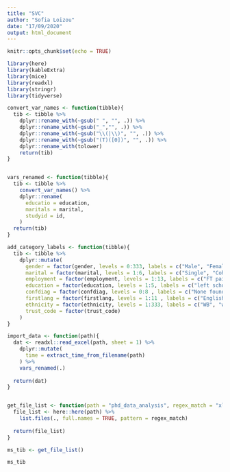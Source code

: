 ```yaml
---
title: "SVC"
author: "Sofia Loizou"
date: "17/09/2020"
output: html_document
---
```



```r
knitr::opts_chunk$set(echo = TRUE)

library(here)
library(kableExtra)
library(mice)
library(readxl)
library(stringr)
library(tidyverse)
```



```r
convert_var_names <- function(tibble){
  tib <- tibble %>% 
    dplyr::rename_with(~gsub(" ", "", .)) %>% 
    dplyr::rename_with(~gsub("_","", .)) %>% 
    dplyr::rename_with(~gsub("\\(|\\)", "", .)) %>%
    dplyr::rename_with(~gsub("(T)([0])", "", .)) %>%
    dplyr::rename_with(tolower)
    return(tib)
}


vars_renamed <- function(tibble){
  tib <- tibble %>% 
    convert_var_names() %>% 
    dplyr::rename(
      educatio = education,
      maritals = marital,
      studyid = id,
    ) 
  return(tib)
}

add_category_labels <- function(tibble){
  tib <- tibble %>% 
    dplyr::mutate(
      gender = factor(gender, levels = 0:333, labels = c("Male", "Female", "Another term", "Prefer not to say", )),
      marital = factor(marital, levels = 1:6, labels = c("Single", "Cohabit", "Married/Civil Partnership", "sep/div", "long-term relationship")),
      employment = factor(employment, levels = 1:13, labels = c("FT paid", "PT paid", "FT vol", "PT vol", "unemp benefits", "unemp NO benefits (old booklet)", "student", "retired", "self-emp", "home-maker", "other", "employed/self employed (new blooklet)", "unemployed(new booklet)")), 
      education = factor(education, levels = 1:5, labels = c("left school<16", "left school@16", "left school@17/18", "college", "uni")),
      confdiag = factor(confdiag, levels = 0:8 , labels = c("None found", "schizophrenia", "schizoaffective", "BPD/EUPD", "PTSD", "Complex trauma", "Depression", "mixed", "other")),
      firstlang = factor(firstlang, levels = 1:11 , labels = c("English", "Spanish", "Polish", "Greek", "Urdu", "Bulgarian", "German", "Farsi", "French", "Indonesian", "Other")),
      ethnicity = factor(ethnicity, levels = 1:333, labels = c("WB", "white other", "Asian", "black", "Chinese", "mixed", "other", "prefer not to say")),
      trust_code = factor(trust_code)
    )
}

import_data <- function(path){
  dat <- readxl::read_excel(path, sheet = 1) %>%
    dplyr::mutate(
      time = extract_time_from_filename(path)
    ) %>%
    vars_renamed(.)
  
  return(dat)
}


get_file_list <- function(path = "phd_data_analysis", regex_match = "xlsx"){
  file_list <- here::here(path) %>% 
    list.files(., full.names = TRUE, pattern = regex_match)
  
  return(file_list)
}

```

```r
ms_tib <- get_file_list()
```


```r
ms_tib
```


